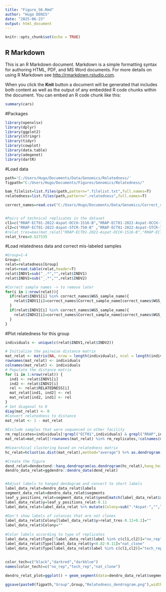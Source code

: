 ---
title: "Figure_S6.Rmd"
author: "Hugo DENIS"
date: "2025-06-23"
output: html_document
---

```{r setup, include=FALSE}
knitr::opts_chunk$set(echo = TRUE)
```

## R Markdown

This is an R Markdown document. Markdown is a simple formatting syntax for authoring HTML, PDF, and MS Word documents. For more details on using R Markdown see <http://rmarkdown.rstudio.com>.

When you click the **Knit** button a document will be generated that includes both content as well as the output of any embedded R code chunks within the document. You can embed an R code chunk like this:

```{r cars}
summary(cars)
```

#Packages
```{r}
library(openxlsx)
library(dplyr)
library(ggplot2)
library(stringr)
library(tidyr)
library(cowplot)
library(data.table)
library(adegenet)
library(dartR)
```

#Load data
```{r}
path='C:/Users/Hugo/Documents/Data/Genomics/Relatedness/'
figpath="C:/Users/Hugo/Documents/Figures/Genomics/Relatedness/"

bam_filelist=list.files(path,pattern=".filelist.txt",full.names=T)
relatedness=list.files(path,pattern=".relatedness",full.names=T)

correct_names=read.csv("C:/Users/Hugo/Documents/Data/Genomics/Correct_sample_names.csv",header=T)


#Pairs of technical replicates in the dataset
cl1=c("RRAP-ECT01-2022-Aspat-OCCH-1516-B","RRAP-ECT01-2022-Aspat-OCCH-1516")
cl2=c("RRAP-ECT01-2022-Aspat-STCR-750-B" ,"RRAP-ECT01-2022-Aspat-STCR-750" )
#relat_tres=max(mat_relat["RRAP-ECT01-2022-Aspat-OCCH-1516-B","RRAP-ECT01-2022-Aspat-OCCH-1516"],mat_relat["RRAP-ECT01-2022-Aspat-STCR-750-B","RRAP-ECT01-2022-Aspat-STCR-750"])
relat_tres=0.527335
```

#Load relatedness data and correct mis-labeled samples 
```{r}
#Group=1-4
Group=1
relat=relatedness[Group]
relat=read.table(relat,header=T)
relat$INDV1=sub("_.*","",relat$INDV1)
relat$INDV2=sub("_.*","",relat$INDV2)

#Correct sample names -> to remove later
for(i in 1:nrow(relat)){
  if(relat$INDV1[i] %in% correct_names$WGS_sample_name){
    relat$INDV1[i]=correct_names$Correct_sample_name[correct_names$WGS_sample_name==relat$INDV1[i]]
  } 
  if(relat$INDV2[i] %in% correct_names$WGS_sample_name){
    relat$INDV2[i]=correct_names$Correct_sample_name[correct_names$WGS_sample_name==relat$INDV2[i]]
  }
}
```

#Plot relatedness for this group 
```{r}
individuals <- unique(c(relat$INDV1,relat$INDV2))

# Initialize the pairwise distance matrix
mat_relat <- matrix(NA, nrow = length(individuals), ncol = length(individuals))
rownames(mat_relat) <- individuals
colnames(mat_relat) <- individuals
# Populate the distance matrix
for (i in 1:nrow(relat)) {
  ind1 <- relat$INDV1[i]
  ind2 <- relat$INDV2[i]
  rel <- relat$RELATEDNESS[i]
  mat_relat[ind1, ind2] <- rel
  mat_relat[ind2, ind1] <- rel
}
# Set diagonal to 0
diag(mat_relat) <- 0
#Convert relatedness to distance
mat_relat <- 1 - mat_relat
   
#Exclude samples that were sequenced in other facility 
rm_replicates=individuals[!grepl("ECT01",individuals) & grepl("RRAP",individuals)]
mat_relat=mat_relat[!rownames(mat_relat) %in% rm_replicates,!colnames(mat_relat) %in% rm_replicates]

#Hiearchical clustering based on relatedness matrix 
hc_relat=hclust(as.dist(mat_relat),method="average") %>% as.dendrogram()

#Create the figure 
dend_relat=dendextend::hang.dendrogram(as.dendrogram(hc_relat),hang_height=0.1)
dendro_data_relat=ggdendro::dendro_data(dend_relat)


#Adjust labels to hanged dendogram and convert to short labels
label_data_relat=dendro_data_relat$labels
segment_data_relat=dendro_data_relat$segments
leaf_y_positions_relat=segment_data_relat$yend[match(label_data_relat$x,segment_data_relat$xend)]
label_data_relat$y=leaf_y_positions_relat-0.11
label_data_relat=label_data_relat %>% mutate(Colony=sub(".*Aspat-","",label))
  
#Don't show labels of colonies that are not clones
label_data_relat$Colony[label_data_relat$y>relat_tres-0.11+0.2]=""
label_data_relat$Colony=""
  
#Color labels according to type of replicates
label_data_relat$Type[!label_data_relat$label %in% c(cl1,cl2)]="no_rep"
label_data_relat$Type[label_data_relat$y<0.82-0.11]="nat_clone"
label_data_relat$Type[label_data_relat$label %in% c(cl1,cl2)]="tech_rep"
 
  
color_tech=c("black","darkred","darkblue")
names(color_tech)=c("no_rep","tech_rep","nat_clone")

dendro_relat_plot=ggplot() + geom_segment(data=dendro_data_relat$segments,aes(x=x,y=y,xend=xend,yend=yend))+ geom_text(data=label_data_relat,aes(x=x,y=y,label=Colony,color=Type),hjust=1,angle=90,size=5) + geom_point(data=label_data_relat,aes(x=x,y=y+0.012,color=Type),size=3) + theme_minimal() + theme(axis.text.y=element_text(size=35,color="black"),axis.title.y=element_text(size=35,color="black"),axis.title.x=element_blank(),axis.text.x=element_blank(),axis.ticks.x=element_blank(),panel.background =element_rect(fill="white"),plot.margin=margin(t=8,r=4,b=10,l=4,unit="pt"),title=element_text(size=21),panel.border=element_rect(colour="black",fill=NA,size=0.5),plot.background = element_rect(fill="white",color="transparent"),legend.position = "none") + labs(y="1-Relatedness") + ylim(c(0.2,1.05)) + geom_hline(yintercept=relat_tres,size=1.5,linetype="dashed",color="darkred") + scale_color_manual(values=color_tech) + geom_hline(yintercept=0.82,size=1.5,linetype="dashed",color="darkblue")

ggsave(paste0(figpath,"Group",Group,"Relatedness_dendrogram.png"),width=18,height=12,dpi=320)
```

